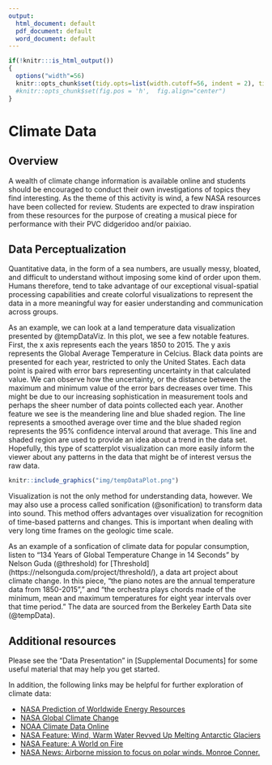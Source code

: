 ```yaml
---
output:
  html_document: default
  pdf_document: default
  word_document: default
---
```

```r
if(!knitr:::is_html_output())
{
  options("width"=56)
  knitr::opts_chunk$set(tidy.opts=list(width.cutoff=56, indent = 2), tidy = TRUE)
  #knitr::opts_chunk$set(fig.pos = 'h',  fig.align="center")
}
```
# Climate Data 

## Overview
A wealth of climate change information is available online and students should be encouraged to conduct their own investigations of topics they find interesting. As the theme of this activity is wind, a few NASA resources have been collected for review. Students are expected to draw inspiration from these resources for the purpose of creating a musical piece for performance with their PVC didgeridoo and/or paixiao.

## Data Perceptualization
Quantitative data, in the form of a sea numbers, are usually messy, bloated, and difficult to understand without imposing some kind of order upon them. Humans therefore, tend to take advantage of our exceptional visual-spatial processing capabilities and create colorful visualizations to represent the data in a more meaningful way for easier understanding and communication across groups.

As an example, we can look at a land temperature data visualization presented by @tempDataViz. In this plot, we see a few notable features. First, the x axis represents each the years 1850 to 2015. The y axis represents the Global Average Temperature in Celcius. Black data points are presented for each year, restricted to only the United States. Each data point is paired with error bars representing uncertainty in that calculated value. We can observe how the uncertainty, or the distance between the maximum and minimum value of the error bars decreases over time. This might be due to our increasing sophistication in measurement tools and perhaps the sheer number of data points collected each year. Another feature we see is the meandering line and blue shaded region. The line represents a smoothed average over time and the blue shaded region represents the 95% confidence interval around that average. This line and shaded region are used to provide an idea about a trend in the data set. Hopefully, this type of scatterplot visualization can more easily inform the viewer about any patterns in the data that might be of interest versus the raw data. 

```r
knitr::include_graphics("img/tempDataPlot.png")
```

Visualization is not the only method for understanding data, however. We may also use a process called sonification (@sonification) to transform data into sound. This method offers advantages over visualization for recognition of time-based patterns and changes. This is important when dealing with very long time frames on the geologic time scale. 

As an example of a sonfication of climate data for popular consumption, listen to "134 Years of Global Temperature Change in 14 Seconds" by Nelson Guda (@threshold) for [Threshold] (https://nelsonguda.com/project/threshold/), a data art project about climate change. In this piece, "the piano notes are the annual temperature data from 1850-2015"," and "the orchestra plays chords made of the minimum, mean and maximum temperatures for eight year intervals over that time period." The data are sourced from the Berkeley Earth Data site (@tempData).


## Additional resources

Please see the "Data Presentation" in [Supplemental Documents] for some useful material that may help you get started.

In addition, the following links may be helpful for further exploration of climate data:

- [NASA Prediction of Worldwide Energy Resources](https://power.larc.nasa.gov/)
- [NASA Global Climate Change](https://climate.nasa.gov/evidence/)
- [NOAA Climate Data Online](https://www.ncdc.noaa.gov/cdo-web/)
- [NASA Feature: Wind, Warm Water Revved Up Melting Antarctic Glaciers](https://climate.nasa.gov/news/2631/wind-warm-water-revved-up-melting-antarctic-glaciers/)
- [NASA Feature: A World on Fire](https://climate.nasa.gov/news/2791/a-world-on-fire/)
- [NASA News: Airborne mission to focus on polar winds. Monroe Conner.](https://climate.nasa.gov/news/2284/airborne-mission-to-focus-on-polar-winds/)


